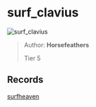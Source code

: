 
# surf_clavius

![surf_clavius](https://raw.githubusercontent.com/Sayt123/SurfMapPics/Maps-and-bonuses/csgo/surf_clavius.jpg)

> Author: **Horsefeathers**
>
> Tier 5

## Records

[surfheaven](https://surfheaven.eu/map/surf_clavius)
